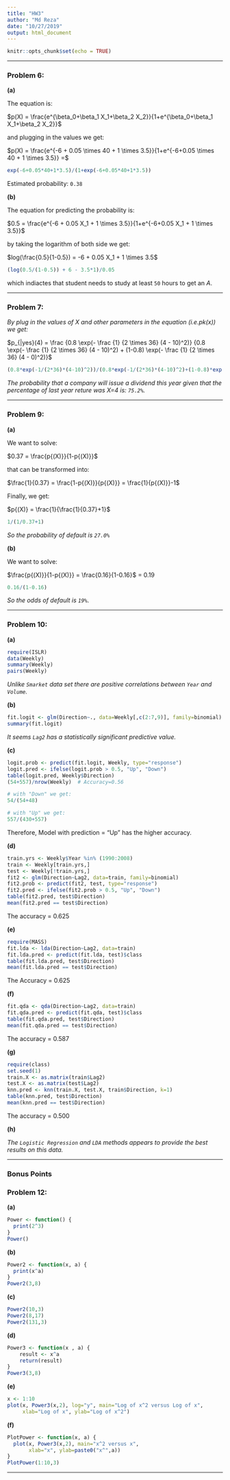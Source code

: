 ---
title: "HW3"
author: "Md Reza"
date: "10/27/2019"
output: html_document
---

```{r setup, include=FALSE}
knitr::opts_chunk$set(echo = TRUE)
```
***

### Problem 6:
__(a)__

The equation is: 

$p(X) = \frac{e^{\beta_0+\beta_1 X_1+\beta_2 X_2}}{1+e^{\beta_0+\beta_1 X_1+\beta_2 X_2}}$

and plugging in the values we get: 

$p(X) = \frac{e^{-6 + 0.05 \times 40 + 1 \times 3.5}}{1+e^{-6+0.05 \times 40 + 1 \times 3.5}} =$


```{r}
exp(-6+0.05*40+1*3.5)/(1+exp(-6+0.05*40+1*3.5))
```
Estimated probability: `0.38`

__(b)__

The equation for predicting the probability is: 

$0.5 = \frac{e^{-6 + 0.05 X_1 + 1 \times 3.5}}{1+e^{-6+0.05 X_1 + 1 \times 3.5}}$

by taking the logarithm of both side we get:   

$log(\frac{0.5}{1-0.5}) = -6 + 0.05 X_1 + 1 \times 3.5$

```{r}
(log(0.5/(1-0.5)) + 6 - 3.5*1)/0.05
```

which indiactes that student needs to study at least `50` hours to get an _A_.


***

### Problem 7:

*By plug in the values of X and other parameters in the equation $(i.e. pk(x))$ we get:*


$p_{|yes}(4) = \frac {0.8 \exp(- \frac {1} {2 \times 36} (4 - 10)^2)} {0.8 \exp(- \frac {1} {2 \times 36} (4 - 10)^2) + (1-0.8) \exp(- \frac {1} {2 \times 36} (4 - 0)^2)}$

```{r}
(0.8*exp(-1/(2*36)*(4-10)^2))/(0.8*exp(-1/(2*36)*(4-10)^2)+(1-0.8)*exp(-1/(2*36)*(4-0)^2))
```

*The probability that a company will issue a dividend this year given that the percentage of last year reture was X=4 is: `75.2%`.*

***

### Problem 9:

__(a)__

We want to solve:

$0.37 = \frac{p{(X)}}{1-p{(X)}}$

that can be transformed into:

$\frac{1}{0.37} = \frac{1-p{(X)}}{p{(X)}} = \frac{1}{p{(X)}}-1$

Finally, we get:  

$p{(X)} = \frac{1}{\frac{1}{0.37}+1}$

```{r}
1/(1/0.37+1)
```

*So the probability of default is `27.0%`*

__(b)__

We want to solve:

$\frac{p{(X)}}{1-p{(X)}} = \frac{0.16}{1-0.16}$ = 0.19

```{r}
0.16/(1-0.16)
```

*So the odds of default is `19%`*.

***

### Problem 10:
__(a)__

```{r, warning=FALSE, message=FALSE}
require(ISLR)
data(Weekly)
summary(Weekly)
pairs(Weekly)
```

*Unlike `Smarket` data set there are positive correlations between `Year` and `Volume`.*

__(b)__

```{r, warning=FALSE, message=FALSE}
fit.logit <- glm(Direction~., data=Weekly[,c(2:7,9)], family=binomial)
summary(fit.logit)
```

*It seems `Lag2` has a statistically significant predictive value.*

__(c)__

```{r, warning=FALSE, message=FALSE}
logit.prob <- predict(fit.logit, Weekly, type="response")
logit.pred <- ifelse(logit.prob > 0.5, "Up", "Down")
table(logit.pred, Weekly$Direction)
(54+557)/nrow(Weekly)  # Accuracy=0.56

# with "Down" we get:
54/(54+48)

# with "Up" we get:
557/(430+557)
```

Therefore, Model with prediction = "Up" has the higher accuracy.

__(d)__

```{r, warning=FALSE, message=FALSE}
train.yrs <- Weekly$Year %in% (1990:2008)
train <- Weekly[train.yrs,]
test <- Weekly[!train.yrs,]
fit2 <- glm(Direction~Lag2, data=train, family=binomial)
fit2.prob <- predict(fit2, test, type="response")
fit2.pred <- ifelse(fit2.prob > 0.5, "Up", "Down")
table(fit2.pred, test$Direction)
mean(fit2.pred == test$Direction)  
```
The accuracy = 0.625

__(e)__

```{r, warning=FALSE, message=FALSE}
require(MASS)
fit.lda <- lda(Direction~Lag2, data=train)
fit.lda.pred <- predict(fit.lda, test)$class
table(fit.lda.pred, test$Direction)
mean(fit.lda.pred == test$Direction)  
```
The Accuracy = 0.625

__(f)__

```{r, warning=FALSE, message=FALSE}
fit.qda <- qda(Direction~Lag2, data=train)
fit.qda.pred <- predict(fit.qda, test)$class
table(fit.qda.pred, test$Direction)
mean(fit.qda.pred == test$Direction)  
```

The accuracy = 0.587

__(g)__

```{r, warning=FALSE, message=FALSE}
require(class)
set.seed(1)
train.X <- as.matrix(train$Lag2)
test.X <- as.matrix(test$Lag2)
knn.pred <- knn(train.X, test.X, train$Direction, k=1)
table(knn.pred, test$Direction)
mean(knn.pred == test$Direction)  
```

The accuracy = 0.500

__(h)__

*The `Logistic Regression` and `LDA` methods appears to provide the best results on this data.*


***


### Bonus Points

### Problem 12:

__(a)__

```{r}
Power <- function() {
  print(2^3)
}
Power()
```

__(b)__

```{r}
Power2 <- function(x, a) {
  print(x^a)
}
Power2(3,8)
```

__(c)__

```{r}
Power2(10,3)
Power2(8,17)
Power2(131,3)
```

__(d)__

```{r}
Power3 <- function(x , a) {
    result <- x^a
    return(result)
}
Power3(3,8)
```

__(e)__

```{r}
x <- 1:10
plot(x, Power3(x,2), log="y", main="Log of x^2 versus Log of x",
     xlab="Log of x", ylab="Log of x^2")
```

__(f)__

```{r}
PlotPower <- function(x, a) {
  plot(x, Power3(x,2), main="x^2 versus x",
       xlab="x", ylab=paste0("x^",a))
}
PlotPower(1:10,3)
```

***